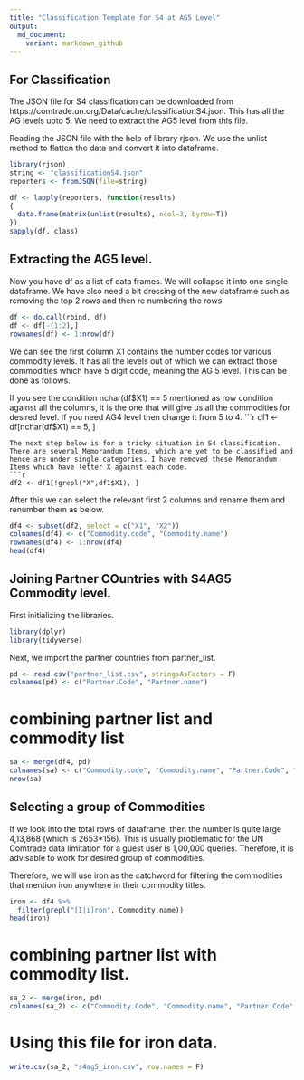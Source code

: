 ```yaml
---
title: "Classification Template for S4 at AG5 Level"
output: 
  md_document:
    variant: markdown_github
---
```


## For Classification
The JSON file for S4 classification can be downloaded from https://comtrade.un.org/Data/cache/classificationS4.json.
This has all the AG levels upto 5. We need to extract the AG5 level from this file.

Reading the JSON file with the help of library rjson. We use the unlist method to flatten the data and convert it into dataframe.
```r
library(rjson)
string <- "classificationS4.json"
reporters <- fromJSON(file=string)

df <- lapply(reporters, function(results)
{
  data.frame(matrix(unlist(results), ncol=3, byrow=T))
})
sapply(df, class)
```
## Extracting the AG5 level.
Now you have df as a list of data frames. We will collapse it into one single dataframe.
We have also need a bit dressing of the new dataframe such as removing the top 2 rows and then re numbering the rows.
```r
df <- do.call(rbind, df)
df <- df[-(1:2),] 
rownames(df) <- 1:nrow(df)
```
We can see the first column X1 contains the number codes for various commodity levels. It has all the levels out of which we can extract those commodities which have 5 digit code, meaning the AG 5 level. This can be done as follows.

If you see the condition nchar(df$X1) == 5 mentioned as row condition against all the columns, it is the one that will give us all the commodities for desired level. If you need AG4 level then change it from 5 to 4. 
```r
df1 <- df[nchar(df$X1) == 5, ]
```
The next step below is for a tricky situation in S4 classification. There are several Memorandum Items, which are yet to be classified and hence are under single categories. I have removed these Memorandum Items which have letter X against each code.
```r
df2 <- df1[!grepl("X",df1$X1), ]
```
After this we can select the relevant first 2 columns and rename them and renumber them as below.
```r
df4 <- subset(df2, select = c("X1", "X2"))
colnames(df4) <- c("Commodity.code", "Commodity.name")
rownames(df4) <- 1:nrow(df4)
head(df4)

```
## Joining Partner COuntries with S4AG5 Commodity level.
First initializing the libraries.
```r
library(dplyr)
library(tidyverse)
```
Next, we import the partner countries from partner_list. 
```r
pd <- read.csv("partner_list.csv", stringsAsFactors = F)
colnames(pd) <- c("Partner.Code", "Partner.name")
```
# combining partner list and commodity list
```r
sa <- merge(df4, pd)
colnames(sa) <- c("Commodity.code", "Commodity.name", "Partner.Code", "Partner.name")
nrow(sa)
```
## Selecting a group of Commodities
If we look into the total rows of dataframe, then the number is quite large 4,13,868 (which is 2653*156). This is usually problematic for the UN Comtrade data limitation for a guest user is 1,00,000 queries. Therefore, it is advisable to work for desired group of commodities. 

Therefore, we will use iron as the catchword for filtering the commodities that mention iron anywhere in their commodity titles. 
```r
iron <- df4 %>%
  filter(grepl("[I|i]ron", Commodity.name))
head(iron)
```
# combining partner list with commodity list.
```r
sa_2 <- merge(iron, pd)
colnames(sa_2) <- c("Commodity.Code", "Commodity.name", "Partner.Code", "Partner.name")
```
# Using this file for iron data.
```r
write.csv(sa_2, "s4ag5_iron.csv", row.names = F)
```
